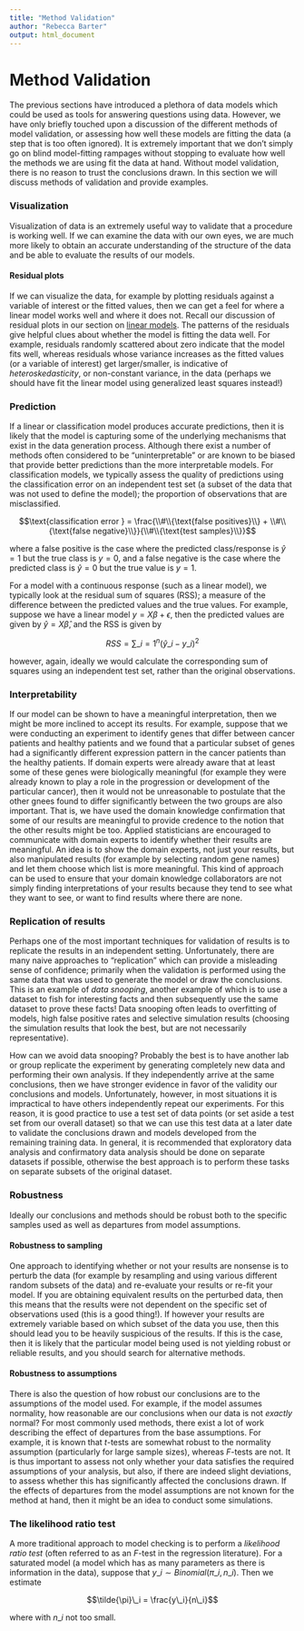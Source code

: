 ```yaml
---
title: "Method Validation"
author: "Rebecca Barter"
output: html_document
---
```


# Method Validation

The previous sections have introduced a plethora of data models which could be used as tools for answering questions using data. However, we have only briefly touched upon a discussion of the different methods of model validation, or assessing how well these models are fitting the data (a step that is too often ignored). It is extremely important that we don't simply go on blind model-fitting rampages without stopping to evaluate how well the methods we are using fit the data at hand. Without model validation, there is no reason to trust the conclusions drawn. In this section we will discuss methods of validation and provide examples.

### Visualization

Visualization of data is an extremely useful way to validate that a procedure is working well. If we can examine the data with our own eyes, we are much more likely to obtain an accurate understanding of the structure of the data and be able to evaluate the results of our models.

#### Residual plots

If we can visualize the data, for example by plotting residuals against a variable of interest or the fitted values, then we can get a feel for where a linear model works well and where it does not. Recall our discussion of residual plots in our section on [linear models](http://rlbarter.github.io/Stat_Models_Book/8-linear.html). The patterns of the residuals give helpful clues about whether the model is fitting the data well. For example, residuals randomly scattered about zero indicate that the model fits well, whereas residuals whose variance increases as the fitted values (or a variable of interest) get larger/smaller, is indicative of *heteroskedasticity*, or non-constant variance, in the data (perhaps we should have fit the linear model using generalized least squares instead!)



### Prediction


If a linear or classification model produces accurate predictions, then it is likely that the model is capturing some of the underlying mechanisms that exist in the data generation process. Although there exist a number of methods often considered to be "uninterpretable" or are known to be biased that provide better predictions than the more interpretable models. For classification models, we typically assess the quality of predictions using the classification error on an independent test set (a subset of the data that was not used to define the model); the proportion of observations that are misclassified.

$$\text{classification error } = \frac{\\#\\{\text{false positives}\\} + \\#\\{\text{false negative}\\}}{\\#\\{\text{test samples}\\}}$$

where a false positive is the case where the predicted class/response is $\hat{y} = 1$ but the true class is $y = 0$, and a false negative is the case where the predicted class is $\hat{y} = 0$ but the true value is $y = 1$.

For a model with a continuous response (such as a linear model), we typically look at the residual sum of squares (RSS); a measure of the difference between the predicted values and the true values. For example, suppose we have a linear model $y =  X\beta + \epsilon$, then the predicted values are given by $\hat{y} = X \hat{\beta}$, and the RSS is given by

$$RSS = \sum\_{i=1}^n (\hat{y}\_i - y\_i)^2$$

however, again, ideally we would calculate the corresponding sum of squares using an independent test set, rather than the original observations.



### Interpretability

If our model can be shown to have a meaningful interpretation, then we might be more inclined to accept its results. For example, suppose that we were conducting an experiment to identify genes that differ between cancer patients and healthy patients and we found that a particular subset of genes had a significantly different expression pattern in the cancer patients than the healthy patients. If domain experts were already aware that at least some of these genes were biologically meaningful (for example they were already known to play a role in the progression or development of the particular cancer), then it would not be unreasonable to postulate that the other gnees found to differ significantly between the two groups are also important. That is, we have used the domain knowledge confirmation that some of our results are meaningful to provide credence to the notion that the other results might be too. Applied statisticians are encouraged to communicate with domain experts to identify whether their results are meaningful. An idea is to show the domain experts, not just your results, but also manipulated results (for example by selecting random gene names) and let them choose which list is more meaningful. This kind of approach can be used to ensure that your domain knowledge collaborators are not simply finding interpretations of your results because they tend to see what they want to see, or want to find results where there are none.

### Replication of results

Perhaps one of the most important techniques for validation of results is to replicate the results in an independent setting. Unfortunately, there are many naive approaches to "replication" which can provide a misleading sense of confidence; primarily when the validation is performed using the same data that was used to generate the model or draw the conclusions. This is an example of *data snooping*, another example of which is to use a dataset to fish for interesting facts and then subsequently use the same dataset to prove these facts! Data snooping often leads to overfitting of models, high false positive rates and selective simulation results (choosing the simulation results that look the best, but are not necessarily representative).

How can we avoid data snooping? Probably the best is to have another lab or group replicate the experiment by generating completely new data and performing their own analysis. If they independently arrive at the same conclusions, then we have stronger evidence in favor of the validity our conclusions and models. Unfortunately, however, in most situations it is impractical to have others independently repeat our experiments. For this reason, it is good practice to use a test set of data points (or set aside a test set from our overall dataset) so that we can use this test data at a later date to validate the conclusions drawn and models developed from the remaining training data. In general, it is recommended that exploratory data analysis and confirmatory data analysis should be done on separate datasets if possible, otherwise the best approach is to perform these tasks on separate subsets of the original dataset.



### Robustness 

Ideally our conclusions and methods should be robust both to the specific samples used as well as departures from model assumptions.

#### Robustness to sampling

One approach to identifying whether or not your results are nonsense is to perturb the data (for example by resampling and using various different random subsets of the data) and re-evaluate your results or re-fit your model. If you are obtaining equivalent results on the perturbed data, then this means that the results were not dependent on the specific set of observations used (this is a good thing!). If however your results are extremely variable based on which subset of the data you use, then this should lead you to be heavily suspicious of the results. If this is the case, then it is likely that the particular model being used is not yielding robust or reliable results, and you should search for alternative methods.

#### Robustness to assumptions

There is also the question of how robust our conclusions are to the assumptions of the model used. For example, if the model assumes normality, how reasonable are our conclusions when our data is not *exactly* normal? For most commonly used methods, there exist a lot of work describing the effect of departures from the base assumptions. For example, it is known that $t$-tests are somewhat robust to the normality assumption (particularly for large sample sizes), whereas $F$-tests are not. It is thus important to assess not only whether your data satisfies the required assumptions of your analysis, but also, if there are indeed slight deviations, to assess whether this has significantly affected the conclusions drawn. If the effects of departures from the model assumptions are not known for the method at hand, then it might be an idea to conduct some simulations.


### The likelihood ratio test

A more traditional approach to model checking is to perform a *likelihood ratio test* (often referred to as an $F$-test in the regression literature). For a saturated model (a model which has as many parameters as there is information in the data), suppose that $y\_i \sim Binomial(\pi\_i, n\_i)$. Then we estimate

$$\tilde{\pi}\_i  = \frac{y\_i}{n\_i}$$

where  with $n\_i$ not too small. 